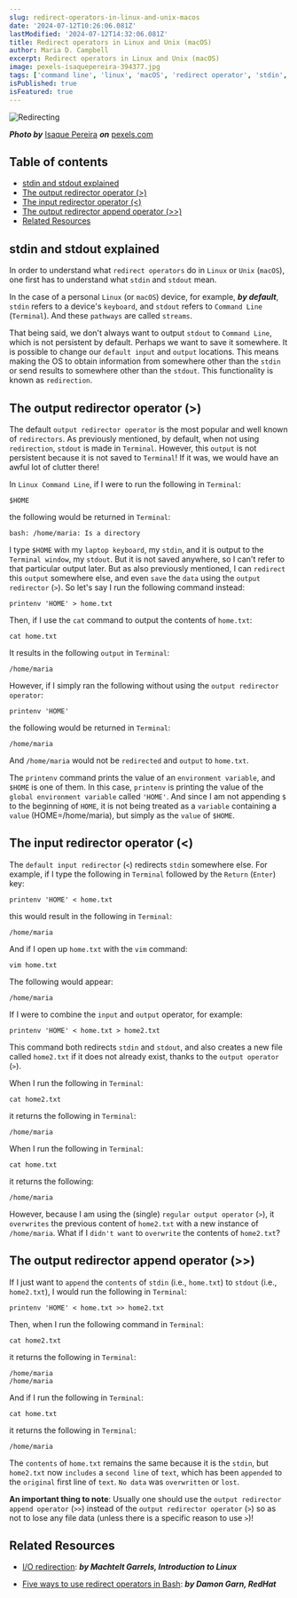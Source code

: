```yaml
---
slug: redirect-operators-in-linux-and-unix-macos
date: '2024-07-12T10:26:06.081Z'
lastModified: '2024-07-12T14:32:06.081Z'
title: Redirect operators in Linux and Unix (macOS)
author: Maria D. Campbell
excerpt: Redirect operators in Linux and Unix (macOS)
image: pexels-isaquepereira-394377.jpg
tags: ['command line', 'linux', 'macOS', 'redirect operator', 'stdin', 'stdout']
isPublished: true
isFeatured: true
---
```


![Redirecting](pexels-isaquepereira-394377.jpg)

**_Photo by_** [Isaque Pereira](https://www.pexels.com/@isaquepereira/) **_on_**
[pexels.com](https://www.pexels.com/photo/yellow-arrow-led-signage-394377/)

## Table of contents

-   [stdin and stdout explained](#stdin-and-stdout-explained)
-   [The output redirector operator (>)](#the-output-redirector-operator-)
-   [The input redirector operator (<)](#the-input-redirector-operator-)
-   [The output redirector append operator (>>)](#the-output-redirector-append-operator-)
-   [Related Resources](#related-resources)

## stdin and stdout explained

In order to understand what `redirect operators` do in `Linux` or `Unix`
(`macOS`), one first has to understand what `stdin` and `stdout` mean.

In the case of a personal `Linux` (or `macOS`) device, for example, **_by
default_**, `stdin` refers to a device's `keyboard`, and `stdout` refers to
`Command Line` (`Terminal`). And these `pathways` are called `streams`.

That being said, we don't always want to output `stdout` to `Command Line`,
which is not persistent by default. Perhaps we want to save it somewhere. It is
possible to change our `default input` and `output` locations. This means making
the OS to obtain information from somewhere other than the `stdin` or send
results to somewhere other than the `stdout`. This functionality is known as
`redirection`.

## The output redirector operator (>)

The default `output redirector operator` is the most popular and well known of
`redirectors`. As previously mentioned, by default, when not using
`redirection`, `stdout` is made in `Terminal`. However, this `output` is not
persistent because it is not saved to `Terminal`! If it was, we would have an
awful lot of clutter there!

In `Linux Command Line`, if I were to run the following in `Terminal`:

```shell
$HOME
```

the following would be returned in `Terminal`:

```shell
bash: /home/maria: Is a directory
```

I type `$HOME` with my `laptop keyboard`, my `stdin`, and it is output to the
`Terminal window`, my `stdout`. But it is not saved anywhere, so I can't refer
to that particular output later. But as also previously mentioned, I can
`redirect` this `output` somewhere else, and even `save` the `data` using the
`output redirector` (`>`). So let's say I run the following command instead:

```shell
printenv 'HOME' > home.txt
```

Then, if I use the `cat` command to output the contents of `home.txt`:

```shell
cat home.txt
```

It results in the following `output` in `Terminal`:

```shell
/home/maria
```

However, if I simply ran the following without using the
`output redirector operator`:

```shell
printenv 'HOME'
```

the following would be returned in `Terminal`:

```shell
/home/maria
```

And `/home/maria` would not be `redirected` and `output` to `home.txt`.

The `printenv` command prints the value of an `environment variable`, and
`$HOME` is one of them. In this case, `printenv` is printing the value of the
`global environment variable` called `'HOME'`. And since I am not appending `$`
to the beginning of `HOME`, it is not being treated as a `variable` containing a
`value` (HOME=/home/maria), but simply as the `value` of `$HOME`.

## The input redirector operator (<)

The `default input redirector` (`<`) redirects `stdin` somewhere else. For
example, if I type the following in `Terminal` followed by the `Return`
(`Enter`) key:

```shell
printenv 'HOME' < home.txt
```

this would result in the following in `Terminal`:

```shell
/home/maria
```

And if I open up `home.txt` with the `vim` command:

```shell
vim home.txt
```

The following would appear:

```shell
/home/maria
```

If I were to combine the `input` and `output` operator, for example:

```shell
printenv 'HOME' < home.txt > home2.txt
```

This command both redirects `stdin` and `stdout`, and also creates a new file
called `home2.txt` if it does not already exist, thanks to the `output operator`
(`>`).

When I run the following in `Terminal`:

```shell
cat home2.txt
```

it returns the following in `Terminal`:

```shell
/home/maria
```

When I run the following in `Terminal`:

```shell
cat home.txt
```

it returns the following:

```shell
/home/maria
```

However, because I am using the (single) `regular output operator` (`>`), it
`overwrites` the previous content of `home2.txt` with a new instance of
`/home/maria`. What if I `didn't want` to `overwrite` the contents of
`home2.txt`?

## The output redirector append operator (>>)

If I just want to `append` the `contents` of `stdin` (i.e., `home.txt`) to
`stdout` (i.e., `home2.txt`), I would run the following in `Terminal`:

```shell
printenv 'HOME' < home.txt >> home2.txt
```

Then, when I run the following command in `Terminal`:

```shell
cat home2.txt
```

it returns the following in `Terminal`:

```shell
/home/maria
/home/maria
```

And if I run the following in `Terminal`:

```shell
cat home.txt
```

it returns the following in `Terminal`:

```shell
/home/maria
```

The `contents` of `home.txt` remains the same because it is the `stdin`, but
`home2.txt` now `includes` a `second line` of `text`, which has been `appended`
to the `original` first line of `text`. `No data` was `overwritten` or `lost`.

**An important thing to note**: Usually one should use the
`output redirector append operator` (`>>`) instead of the
`output redirector operator` (`>`) so as not to lose any file data (unless there
is a specific reason to use `>`)!

## Related Resources

-   [I/O redirection](https://tldp.org/LDP/intro-linux/html/sect_05_01.html):
    **_by Machtelt Garrels, Introduction to Linux_**

-   [Five ways to use redirect operators in Bash](https://www.redhat.com/sysadmin/redirect-operators-bash):
    **_by Damon Garn, RedHat_**

